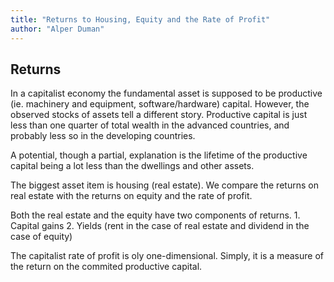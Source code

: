 ```yaml
---
title: "Returns to Housing, Equity and the Rate of Profit"
author: "Alper Duman"
---
```


## Returns

In  a capitalist economy the fundamental asset is supposed to be productive (ie. machinery and equipment, software/hardware) capital. However, the observed stocks of assets tell a different story. Productive capital is just less than one quarter of total wealth in the advanced countries, and probably less so in the developing countries.

A potential, though a partial, explanation is the lifetime of the productive capital being a lot less than the dwellings and other assets.



The biggest asset item is housing (real estate).
We compare the returns on real estate with the returns on equity and the rate of profit.

Both the real estate and the equity have two components of returns. 
1. Capital gains
2. Yields (rent in the case of real estate and dividend in the case of equity)

The capitalist rate of profit is oly one-dimensional. Simply, it is a measure of the return on the commited productive capital.